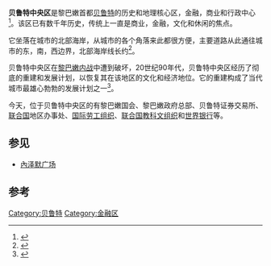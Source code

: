 {{coord|33.9003|35.5017|scale:10000_region:LB|format=dms|display=title}}
{{Infobox settlement
<!-- See Template:Infobox settlement for additional fields and descriptions -->
| name                    = 贝鲁特中央区
| native_name             = وسط بيروت التجاري
| native_name_lang        = ar
| settlement_type         = 
| image_skyline           =Beirut Central District Collage.jpg
| imagesize     = 325px
| image_caption = 自左上方顺时针方向：[[福煦_-_艾伦比区|福煦 - 艾伦比区]]、[[Beirut_Souks|Beirut Souks]], New Waterfront towers、[[内泽默广场|内泽默广场]]、[[马拉德街|马拉德街]]、[[Saifi_Village|Saifi Village]]
| coordinates_display     = inline,title
| subdivision_type        = 国家
| subdivision_name        = 黎巴嫩
<!-- hectares -->
| area_total_ha           = 191
<!-- dunams used in Middle East articles only -->
| population_total = 40,000<ref>{{cite web |url=http://www.ikamalebanon.com/national_heritage/beirut_nh/beirut_dv/beirut_bcd.htm |title=存档副本 |accessdate=2013-03-28 |deadurl=yes |archiveurl=https://web.archive.org/web/20130525163612/http://www.ikamalebanon.com/national_heritage/beirut_nh/beirut_dv/beirut_bcd.htm |archivedate=2013-05-25 }}</ref>
|timezone           = [[欧洲东部时间|EET]]
|utc_offset= +2
|timezone_DST       = [[欧洲东部夏令时间|EEST]]
|utc_offset_DST= +3
| website   = {{URL|http://www.solidere.com/beirut-city-center}}
| footnotes =
}}
'''贝鲁特中央区'''是黎巴嫩首都[[贝鲁特|贝鲁特]]的历史和地理核心区，金融，商业和行政中心<ref>{{cite web |url=http://www.cedarland.org/bcd.html |title=存档副本 |accessdate=2012-10-28 |deadurl=yes |archiveurl=https://web.archive.org/web/20011014231555/http://www.cedarland.org/bcd.html |archivedate=2001-10-14 }}</ref>。该区已有数千年历史，传统上一直是商业，金融，文化和休闲的焦点。

它坐落在城市的北部海岸，从城市的各个角落来此都很方便，主要道路从此通往城市的东，南，西边界，北部海岸线长约{{convert|1.5|km|0|abbr=on}}<ref>{{cite web |url=http://www.solidere.com/project/beirutcitycenter.html |title=Beirut City Center - Lebanon |publisher=Solidere |date= |accessdate=2012-09-18 |deadurl=yes |archiveurl=https://web.archive.org/web/20120509074455/http://www.solidere.com/project/beirutcitycenter.html |archivedate=2012-05-09 }}</ref>。

贝鲁特中央区在[[黎巴嫩内战|黎巴嫩内战]]中遭到破坏，20世纪90年代，贝鲁特中央区经历了彻底的重建和发展计划，以恢复其在该地区的文化和经济地位。它的重建构成了当代城市最雄心勃勃的发展计划之一<ref>{{cite web |url=http://www.solidere.com/solidere.html |title=Lebanese Company for the Reconstruction of Beirut Central District - Home |publisher=Solidere |date= |accessdate=2012-09-18 |deadurl=yes |archiveurl=https://web.archive.org/web/20130116054209/http://www.solidere.com/solidere.html |archivedate=2013-01-16 }}</ref>。

今天，位于贝鲁特中央区的有黎巴嫩国会、黎巴嫩政府总部、贝鲁特证券交易所、[[联合国|联合国]]地区办事处、[[国际劳工组织|国际劳工组织]]、[[联合国教科文组织|联合国教科文组织]]和[[世界银行|世界银行]]等。

==参见==
*[[內泽默广场|內泽默广场]]

==参考==
{{reflist|colwidth=35em}}

[[Category:贝鲁特|Category:贝鲁特]]
[[Category:金融区|Category:金融区]]